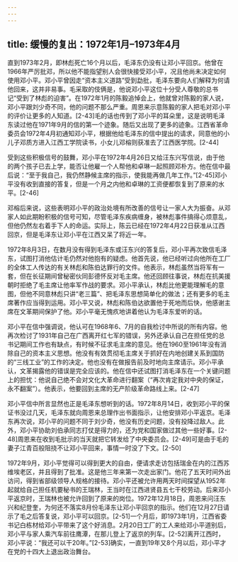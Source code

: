 ```yaml
---
---
---
```

title: 缓慢的复出：1972年1月–1973年4月
---



直到1973年2月，即林彪死亡16个月以后，毛泽东仍没有让邓小平回京。他曾在1966年严厉批邓，所以他不能指望别人会很快接受邓小平，况且他尚未决定如何使用邓小平。邓小平曾因走“资本主义道路”受到勐批，毛泽东要向人们解释为何请他回来，这并非易事。毛采取的伎俩是，他说邓小平这位十分受人尊敬的总书记“受到了林彪的迫害”。在1972年1月的陈毅追悼会上，他就曾对陈毅的家人说，邓小平跟刘少奇不同，他的问题不那么严重。周恩来示意陈毅的家人把毛对邓小平的评价让更多的人知道。[2-43]毛的话也传到了邓小平的耳朵里，这是说明毛泽东读过他在1971年9月的信的第一个迹象。随后又出现了更多的迹象。江西省革命委员会1972年4月初通知邓小平，根据他给毛泽东的信中提出的请求，同意他的小儿子邓质方进入江西工学院读书，小女儿邓榕则获准去了江西医学院。[2-44]

受到这些积极信号的鼓舞，邓小平在1972年4月26日又给汪东兴写信说，由于他的两个孩子已去上学，能否让他雇一个人帮他和卓琳一起照顾邓朴方。他在信中最后说：“至于我自己，我仍然静候主席的指示，使我能再做几年工作。”[2-45]邓小平没有收到直接的答复，但是一个月之内他和卓琳的工资便都恢复到了原来的水平。[2-46]

邓榕后来说，这些表明邓小平的政治处境有所改善的信号让一家人大为振奋。从邓家人如此期盼积极的信号可知，尽管毛泽东疾病缠身，被林彪事件搞得心烦意乱，但他仍然左右着手下人的命运。实际上，陈云已经在1972年4月22日获准从江西回京，但是毛泽东让邓小平在江西又呆了将近一年。

1972年8月3日，在数月没有得到毛泽东或汪东兴的答复后，邓小平再次致信毛泽东，试图打消他估计毛仍然对他抱有的疑虑。他首先说，他已经听过向他所在工厂的全体工人传达的有关林彪和陈伯达罪行的文件。他表示，林彪虽然当将军有一套，但在长征期间曾秘密伙同彭德怀反对毛主席。他还回顾往事说，林彪在抗美援朝时拒绝了毛主席让他率军作战的要求。邓小平承认，林彪比他更能理解毛的意图，但他不同意林彪只讲“老三篇”、把毛泽东思想简单化的做法；还有更多的毛主席著作应当得到运用。邓小平又说，林彪和陈伯达欲置他于死地而后快，他感谢主席在文革期间保护了他。邓小平毫无愧疚地讲着他认为毛泽东爱听的话。

邓小平在信中强调说，他认可在1968年6、7月的自我检讨中所说的所有内容。他再次检讨了1931年自己在广西离开红七军的错误，另外还承认自己在担任党的总书记期间工作也有缺点，有时候不征求毛主席的意见。他在1960至1961年没有消除自己的资本主义思想。他没有有效贯彻毛主席关于抓好在内地创建关系到国防的“三线工业”的工作的决定。他也没有在做报告前及时地向主席请示。邓小平承认，文革揭露他的错误是完全应该的。他在信中还试图打消毛泽东在一个关键问题上的担忧：他说自己绝不会对文化大革命进行翻案（“再次肯定我对中央的保证，永不翻案”）。他表示，他要回到主席的无产阶级革命路线上来。[2-47]

邓小平信中所言显然也正是毛泽东想听到的话。1972年8月14日，收到邓小平的保证书没过几天，毛泽东就向周恩来总理作出书面指示，让他安排邓小平返京。毛泽东再次说，邓小平的问题不同于刘少奇，他没有历史问题，没有投降过敌人。此外，邓小平协助刘伯承同志打仗是得力的，还为党和国家做过其他一些好事。[2-48]周恩来在收到毛批示的当天就把它转发给了中央委员会。[2-49]可是由于毛的妻子江青百般阻挠不让邓小平回来，事情一时没了下文。[2-50]

1972年9月，邓小平觉得可以得到更大的自由，便请求走访包括瑞金在内的江西苏维埃老区，并且得到了批准。这是他三年来第一次走出家门。他花了五天时间外出访问，得到省部级领导人规格的接待。邓小平还被允许用两天时间探望从1952年起就给自己担任机要秘书的王瑞林，王当时在江西进贤县五七干校劳动。后来邓小平返京时，王瑞林也被允许回到了原来的岗位。1972年12月18日，周恩来问汪东兴和纪登奎，为何还不落实8月份毛泽东让邓小平回京的指示。他们在12月27日请示了毛之后答复说，邓小平可以回京。[2-51]一个月后，即1973年1月，江西省委书记白栋材给邓小平带来了这个好消息。2月20日工厂的工人来给邓小平道别后，邓小平与家人乘汽车前往鹰潭，在那儿登上了返京的列车。[2-52]离开江西时，邓小平说：“我还可以干20年。”[2-53]确实，一直到19年又8个月以后，邓小平才在党的十四大上退出政治舞台。